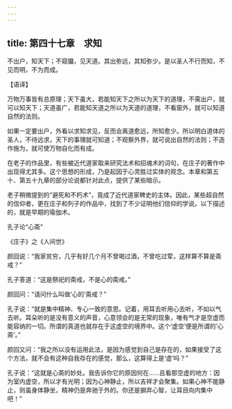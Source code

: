 ```yaml
---
---
---
```

title: 第四十七章　求知
---




不出户，知天下；不窥牖，见天道。其出弥远，其知弥少。是以圣人不行而知，不见而明，不为而成。

【语译】

万物万事皆有总原理；天下虽大，若能知天下之所以为天下的道理，不需出户，就可以知天下；天道虽广，若能知天道之所以为天道的道理，不看窗外，就可以知道自然的法则。

如果一定要出户，外看以求知求见，反而会离道愈远，所知愈少。所以明白道体的圣人，不待远求，天下的事理就可知道；不观察外界，就可说出自然的法则；不造作施为，就可使万物自化而有成。

在老子的作品里，有些被近代道家取来研究法术和招魂术的词句，在庄子的著作中出现得尤其多。这个思想的形成，乃是起因于心灵胜过实体的观念。本章和第五十、第五十九章的部分论说都针对此点，提供了某些暗示。

老子稍微提到的“避死和不朽术”，竟成了近代道家稗史的主体。因此，某些超自然的信仰者，更在庄子和列子的作品中，找到了不少证明他们信仰的学说。以下描述的，就是早期的瑜伽术。

孔子论“心斋”

《庄子》之《人间世》

颜回说：“我家贫穷，几乎有好几个月不曾喝过酒，不曾吃过荤，这样算不算是斋戒？”

孔子答道：“这是祭祀的斋戒，不是心的斋戒。”

颜回问：“请问什么叫做‘心的’斋戒？”

孔子说：“就是集中精神、专心一致的意思。记着，用耳去听用心去听，不如以气去听。耳朵听的是没有意义的声音，心意领会的是无常的现象，唯有气才是空虚而能容纳的一切。所谓的真道也就存在于这虚空的境界中。这个‘虚空’便是所谓的‘心斋’。”

颜回又问：“我之所以没有运用此法，是因为感觉到自己是存在的，如果接受了这个方法，就不会有这种自我存在的感觉，那么，这算得上是‘虚’吗？”

孔子说：“这就是心斋的妙处。我告诉你它的原因何在……且看那空虚的地方：因为室内虚空，所以才有光明；因为心神静止，所以吉祥才会聚集。如果心神不能静止，则虽身体静坐，精神仍是奔驰于外的。你还是摒弃心智，让耳目向内集中吧！”